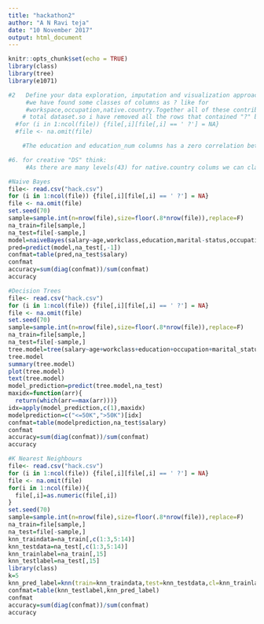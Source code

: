 ---
title: "hackathon2"
author: "A N Ravi teja"
date: "10 November 2017"
output: html_document
---

```{r setup, include=FALSE}
knitr::opts_chunk$set(echo = TRUE)
library(class)
library(tree)
library(e1071)
```

```{r}
#2   Define your data exploration, imputation and visualization approach
     #we have found some classes of columns as ? like for
     #workspace,occupation,native.country.Together all of these contribute not more than 5%of 
    # total dataset.so i have removed all the rows that contained "?" by converting them to na"
  #for (i in 1:ncol(file)) {file[,i][file[,i] == ' ?'] = NA}
  #file <- na.omit(file)

    #The education and education_num columns has a zero correlation between them,so we can drop        that column.

#6. for creative "DS" think:
     #As there are many levels(43) for native.country colums we can clasify them to specific           continents

```


```{r}
#Naive Bayes
file<- read.csv("hack.csv")
for (i in 1:ncol(file)) {file[,i][file[,i] == ' ?'] = NA}
file <- na.omit(file)
set.seed(70)
sample=sample.int(n=nrow(file),size=floor(.8*nrow(file)),replace=F)
na_train=file[sample,]
na_test=file[-sample,]
model=naiveBayes(salary~age,workclass,education,marital-status,occupation,race,hours-per-week,capital-gain,capital-loss,continent,data=file)
pred=predict(model,na_test[,-1])
confmat=table(pred,na_test$salary)
confmat
accuracy=sum(diag(confmat))/sum(confmat)
accuracy

```

```{r}
#Decision Trees
file<- read.csv("hack.csv")
for (i in 1:ncol(file)) {file[,i][file[,i] == ' ?'] = NA}
file <- na.omit(file)
set.seed(70)
sample=sample.int(n=nrow(file),size=floor(.8*nrow(file)),replace=F)
na_train=file[sample,]
na_test=file[-sample,]
tree.model=tree(salary~age+workclass+education+occupation+marital_status+race+hours_per_week,data=na_train)
tree.model
summary(tree.model)
plot(tree.model)
text(tree.model)
model_prediction=predict(tree.model,na_test)
maxidx=function(arr){
  return(which(arr==max(arr)))}
idx=apply(model_prediction,c(1),maxidx)
modelprediction=c("<=50K",">50K")[idx]
confmat=table(modelprediction,na_test$salary)
confmat
accuracy=sum(diag(confmat))/sum(confmat)
accuracy
```

```{r}
#K Nearest Neighbours
file<- read.csv("hack.csv")
for (i in 1:ncol(file)) {file[,i][file[,i] == ' ?'] = NA}
file <- na.omit(file)
for(i in 1:ncol(file)){
  file[,i]=as.numeric(file[,i])
}
set.seed(70)
sample=sample.int(n=nrow(file),size=floor(.8*nrow(file)),replace=F)
na_train=file[sample,]
na_test=file[-sample,]
knn_traindata=na_train[,c(1:3,5:14)]
knn_testdata=na_test[,c(1:3,5:14)]
knn_trainlabel=na_train[,15]
knn_testlabel=na_test[,15]
library(class)
k=5
knn_pred_label=knn(train=knn_traindata,test=knn_testdata,cl=knn_trainlabel,k)
confmat=table(knn_testlabel,knn_pred_label)
confmat
accuracy=sum(diag(confmat))/sum(confmat)
accuracy

```

